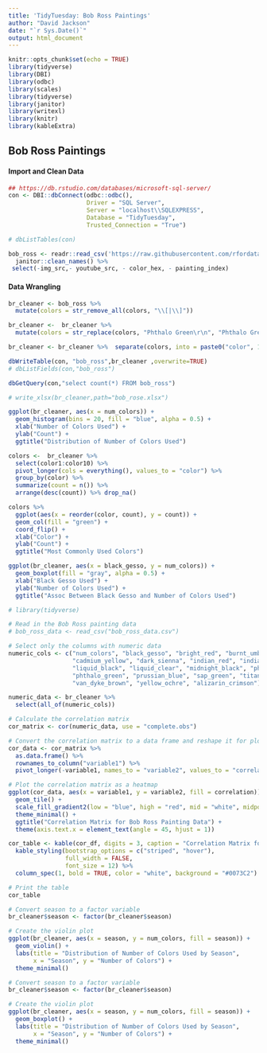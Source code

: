 ```yaml
---
title: 'TidyTuesday: Bob Ross Paintings'
author: "David Jackson"
date: "`r Sys.Date()`"
output: html_document
---
```


```r
knitr::opts_chunk$set(echo = TRUE)
library(tidyverse)
library(DBI)
library(odbc)
library(scales)
library(tidyverse)
library(janitor)
library(writexl)
library(knitr)
library(kableExtra)
```

## Bob Ross Paintings

#### Import and Clean Data


```r
## https://db.rstudio.com/databases/microsoft-sql-server/
con <- DBI::dbConnect(odbc::odbc(), 
                      Driver = "SQL Server", 
                      Server = "localhost\\SQLEXPRESS", 
                      Database = "TidyTuesday", 
                      Trusted_Connection = "True")

# dbListTables(con)
```
```r
bob_ross <- readr::read_csv('https://raw.githubusercontent.com/rfordatascience/tidytuesday/master/data/2023/2023-02-21/bob_ross.csv') %>%
  janitor::clean_names() %>%
 select(-img_src,- youtube_src, - color_hex, - painting_index)
```

#### Data Wrangling

```r
br_cleaner <- bob_ross %>%
  mutate(colors = str_remove_all(colors, "\\[|\\]"))
```
```r
br_cleaner <-  br_cleaner %>%
  mutate(colors = str_replace(colors, "Phthalo Green\r\n", "Phthalo Green"))
```
```r
br_cleaner <- br_cleaner %>%  separate(colors, into = paste0("color", 1:10), sep = ",")
```


```r
dbWriteTable(con, "bob_ross",br_cleaner ,overwrite=TRUE)
# dbListFields(con,"bob_ross")

dbGetQuery(con,"select count(*) FROM bob_ross")
```

```r
# write_xlsx(br_cleaner,path="bob_rose.xlsx")
```

```r

ggplot(br_cleaner, aes(x = num_colors)) +
  geom_histogram(bins = 20, fill = "blue", alpha = 0.5) +
  xlab("Number of Colors Used") +
  ylab("Count") +
  ggtitle("Distribution of Number of Colors Used")

```
```r
colors <-  br_cleaner %>%
  select(color1:color10) %>%
  pivot_longer(cols = everything(), values_to = "color") %>%
  group_by(color) %>%
  summarize(count = n()) %>%
  arrange(desc(count)) %>% drop_na()

colors %>%
  ggplot(aes(x = reorder(color, count), y = count)) +
  geom_col(fill = "green") +
  coord_flip() +
  xlab("Color") +
  ylab("Count") +
  ggtitle("Most Commonly Used Colors")

```
```r
ggplot(br_cleaner, aes(x = black_gesso, y = num_colors)) +
  geom_boxplot(fill = "gray", alpha = 0.5) +
  xlab("Black Gesso Used") +
  ylab("Number of Colors Used") +
  ggtitle("Assoc Between Black Gesso and Number of Colors Used")

```

```r
# library(tidyverse)

# Read in the Bob Ross painting data
# bob_ross_data <- read_csv("bob_ross_data.csv")

# Select only the columns with numeric data
numeric_cols <- c("num_colors", "black_gesso", "bright_red", "burnt_umber", 
                  "cadmium_yellow", "dark_sienna", "indian_red", "indian_yellow", 
                  "liquid_black", "liquid_clear", "midnight_black", "phthalo_blue", 
                  "phthalo_green", "prussian_blue", "sap_green", "titanium_white", 
                  "van_dyke_brown", "yellow_ochre", "alizarin_crimson")

numeric_data <- br_cleaner %>%
  select(all_of(numeric_cols))

# Calculate the correlation matrix
cor_matrix <- cor(numeric_data, use = "complete.obs")

# Convert the correlation matrix to a data frame and reshape it for plotting
cor_data <- cor_matrix %>%
  as.data.frame() %>%
  rownames_to_column("variable1") %>%
  pivot_longer(-variable1, names_to = "variable2", values_to = "correlation")

# Plot the correlation matrix as a heatmap
ggplot(cor_data, aes(x = variable1, y = variable2, fill = correlation)) +
  geom_tile() +
  scale_fill_gradient2(low = "blue", high = "red", mid = "white", midpoint = 0) +
  theme_minimal() +
  ggtitle("Correlation Matrix for Bob Ross Painting Data") +
  theme(axis.text.x = element_text(angle = 45, hjust = 1))

```
```r
cor_table <- kable(cor_df, digits = 3, caption = "Correlation Matrix for Bob Ross Painting Data") %>%
  kable_styling(bootstrap_options = c("striped", "hover"), 
                full_width = FALSE, 
                font_size = 12) %>%
  column_spec(1, bold = TRUE, color = "white", background = "#0073C2")

# Print the table
cor_table
```

```r

# Convert season to a factor variable
br_cleaner$season <- factor(br_cleaner$season)

# Create the violin plot
ggplot(br_cleaner, aes(x = season, y = num_colors, fill = season)) +
  geom_violin() +
  labs(title = "Distribution of Number of Colors Used by Season",
       x = "Season", y = "Number of Colors") +
  theme_minimal()


```

```r

# Convert season to a factor variable
br_cleaner$season <- factor(br_cleaner$season)

# Create the violin plot
ggplot(br_cleaner, aes(x = season, y = num_colors, fill = season)) +
  geom_boxplot() +
  labs(title = "Distribution of Number of Colors Used by Season",
       x = "Season", y = "Number of Colors") +
  theme_minimal()


```
